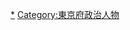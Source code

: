 {{Commonscat|Governors of Tokyo prefecture}}

[[Category:東京都知事|*]]
[[Category:東京府政治人物|Category:東京府政治人物]]